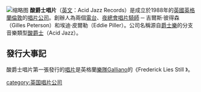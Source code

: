 {{otheruses|subject=一家[[唱片公司|唱片公司]]|other=[[音樂類型|音樂類型]]|酸爵士}}
[[File:Acid_Jazz_Records_logo.svg|缩略图]]
'''酸爵士唱片'''（[[英文|英文]]：Acid Jazz Records）是成立於1988年的[[英國|英國]][[英格蘭|英格蘭]][[倫敦|倫敦]]的[[唱片公司|唱片公司]]。創辦人為兩個[[電台|電台]]、[[夜總會|夜總會]][[唱片騎師|唱片騎師]] ─ 吉爾斯·彼得森（Gilles Peterson）和埃迪·皮爾勒（Eddie Piller）。公司名稱源自[[爵士樂|爵士樂]]的分支音樂類型[[酸爵士|酸爵士]]（Acid Jazz）。

==發行大事記==
酸爵士唱片第一張發行的[[唱片|唱片]]是英格蘭[[樂隊|樂隊]]Galliano的《Frederick Lies Still 》。



{{公司小作品}}
{{音樂小作品}}
[[category:英国唱片公司|category:英国唱片公司]]